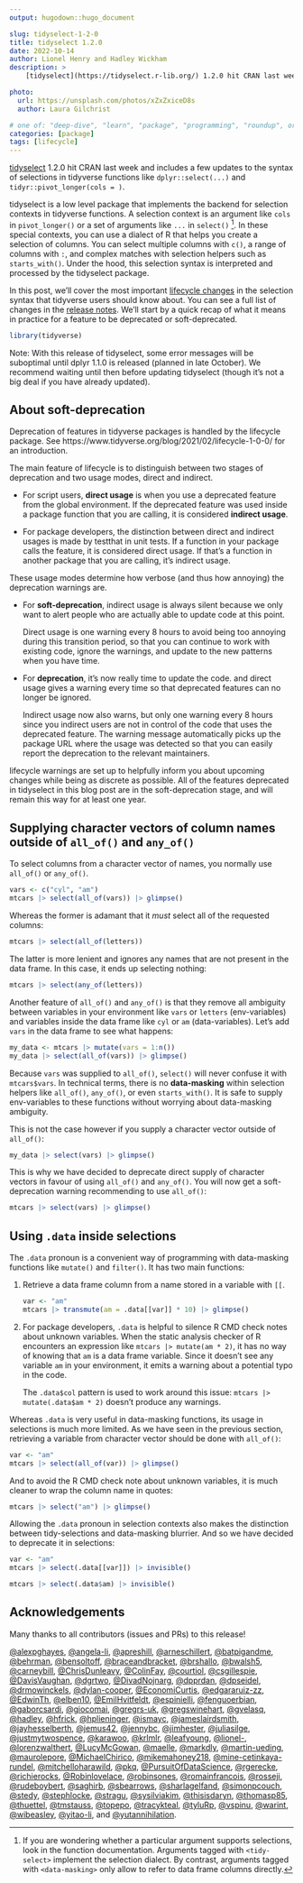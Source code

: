 ```yaml
---
output: hugodown::hugo_document

slug: tidyselect-1-2-0
title: tidyselect 1.2.0
date: 2022-10-14
author: Lionel Henry and Hadley Wickham
description: >
    [tidyselect](https://tidyselect.r-lib.org/) 1.2.0 hit CRAN last week and includes a few updates to the syntax of selections in tidyverse functions

photo:
  url: https://unsplash.com/photos/xZxZxiceD8s
  author: Laura Gilchrist

# one of: "deep-dive", "learn", "package", "programming", "roundup", or "other"
categories: [package]
tags: [lifecycle]
---
```


<!--
TODO:
* [ ] Look over / edit the post's title in the yaml
* [ ] Edit (or delete) the description; note this appears in the Twitter card
* [ ] Pick category and tags (see existing with `hugodown::tidy_show_meta()`)
* [ ] Find photo & update yaml metadata
* [ ] Create `thumbnail-sq.jpg`; height and width should be equal
* [ ] Create `thumbnail-wd.jpg`; width should be >5x height
* [ ] `hugodown::use_tidy_thumbnails()`
* [ ] Add intro sentence, e.g. the standard tagline for the package
* [ ] `usethis::use_tidy_thanks()`
-->

[tidyselect](https://tidyselect.r-lib.org/) 1.2.0 hit CRAN last week and includes a few updates to the syntax of selections in tidyverse functions like `dplyr::select(...)` and `tidyr::pivot_longer(cols = )`.

tidyselect is a low level package that implements the backend for selection contexts in tidyverse functions. A selection context is an argument like `cols` in `pivot_longer()` or a set of arguments like `...` in `select()` [^1]. In these special contexts, you can use a dialect of R that helps you create a selection of columns. You can select multiple columns with `c()`, a range of columns with `:`, and complex matches with selection helpers such as `starts_with()`. Under the hood, this selection syntax is interpreted and processed by the tidyselect package.

[^1]: If you are wondering whether a particular argument supports selections, look in the function documentation. Arguments tagged with `<tidy-select>` implement the selection dialect. By contrast, arguments tagged with `<data-masking>` only allow to refer to data frame columns directly.

In this post, we'll cover the most important [lifecycle changes](https://lifecycle.r-lib.org/articles/stages.html) in the selection syntax that tidyverse users should know about. You can see a full list of changes in the [release notes](https://tidyselect.r-lib.org/news/index.html#tidyselect-120). We'll start by a quick recap of what it means in practice for a feature to be deprecated or soft-deprecated.

```r
library(tidyverse)
```

Note: With this release of tidyselect, some error messages will be suboptimal until dplyr 1.1.0 is released (planned in late October). We recommend waiting until then before updating tidyselect (though it's not a big deal if you have already updated).


## About soft-deprecation

Deprecation of features in tidyverse packages is handled by the lifecycle package. See https://www.tidyverse.org/blog/2021/02/lifecycle-1-0-0/ for an introduction.

The main feature of lifecycle is to distinguish between two stages of deprecation and two usage modes, direct and indirect.

- For script users, __direct usage__ is when you use a deprecated feature from the global environment. If the deprecated feature was used inside a package function that you are calling, it is considered __indirect usage__.

- For package developers, the distinction between direct and indirect usages is made by testthat in unit tests. If a function in your package calls the feature, it is considered direct usage. If that's a function in another package that you are calling, it's indirect usage.

These usage modes determine how verbose (and thus how annoying) the deprecation warnings are.

- For __soft-deprecation__, indirect usage is always silent because we only want to alert people who are actually able to update code at this point.

  Direct usage is one warning every 8 hours to avoid being too annoying during this transition period, so that you can continue to work with existing code, ignore the warnings, and update to the new patterns when you have time.

- For __deprecation__, it's now really time to update the code.  and direct usage gives a warning every time so that deprecated features can no longer be ignored.

  Indirect usage now also warns, but only one warning every 8 hours since you indirect users are not in control of the code that uses the deprecated feature. The warning message automatically picks up the package URL where the usage was detected so that you can easily report the deprecation to the relevant maintainers.

lifecycle warnings are set up to helpfully inform you about upcoming changes while being as discrete as possible. All of the features deprecated in tidyselect in this blog post are in the soft-deprecation stage, and will remain this way for at least one year.


## Supplying character vectors of column names outside of `all_of()` and `any_of()`

To select columns from a character vector of names, you normally use `all_of()` or `any_of()`.

```r
vars <- c("cyl", "am")
mtcars |> select(all_of(vars)) |> glimpse()
```

Whereas the former is adamant that it _must_ select all of the requested columns:

```r
mtcars |> select(all_of(letters))
```

The latter is more lenient and ignores any names that are not present in the data frame. In this case, it ends up selecting nothing:

```r
mtcars |> select(any_of(letters))
```

Another feature of `all_of()` and `any_of()` is that they remove all ambiguity between variables in your environment like `vars` or `letters` (env-variables) and variables inside the data frame like `cyl` or `am` (data-variables). Let's add `vars` in the data frame to see what happens:

```r
my_data <- mtcars |> mutate(vars = 1:n())
my_data |> select(all_of(vars)) |> glimpse()
```

Because `vars` was supplied to `all_of()`, `select()` will never confuse it with `mtcars$vars`. In technical terms, there is no __data-masking__ within selection helpers like `all_of()`, `any_of()`, or even `starts_with()`. It is safe to supply env-variables to these functions without worrying about data-masking ambiguity.

This is not the case however if you supply a character vector outside of `all_of()`:

```r
my_data |> select(vars) |> glimpse()
```

This is why we have decided to deprecate direct supply of character vectors in favour of using `all_of()` and `any_of()`. You will now get a soft-deprecation warning recommending to use `all_of()`:

```r
mtcars |> select(vars) |> glimpse()
```


## Using `.data` inside selections

The `.data` pronoun is a convenient way of programming with data-masking functions like `mutate()` and `filter()`. It has two main functions:

1. Retrieve a data frame column from a name stored in a variable with `[[`.

   ```r
   var <- "am"
   mtcars |> transmute(am = .data[[var]] * 10) |> glimpse()
   ```

2. For package developers, `.data` is helpful to silence R CMD check notes about unknown variables. When the static analysis checker of R encounters an expression like `mtcars |> mutate(am * 2)`, it has no way of knowing that `am` is a data frame variable. Since it doesn't see any variable `am` in your environment, it emits a warning about a potential typo in the code.

   The `.data$col` pattern is used to work around this issue: `mtcars |> mutate(.data$am * 2)` doesn't produce any warnings.

Whereas `.data` is very useful in data-masking functions, its usage in selections is much more limited. As we have seen in the previous section, retrieving a variable from character vector should be done with `all_of()`:

```r
var <- "am"
mtcars |> select(all_of(var)) |> glimpse()
```

And to avoid the R CMD check note about unknown variables, it is much cleaner to wrap the column name in quotes:

```r
mtcars |> select("am") |> glimpse()
```

Allowing the `.data` pronoun in selection contexts also makes the distinction between tidy-selections and data-masking blurrier. And so we have decided to deprecate it in selections:

```r
var <- "am"
mtcars |> select(.data[[var]]) |> invisible()
```

```r
mtcars |> select(.data$am) |> invisible()
```


## Acknowledgements

Many thanks to all contributors (issues and PRs) to this release!

  [&#x0040;alexpghayes](https://github.com/alexpghayes), [&#x0040;angela-li](https://github.com/angela-li), [&#x0040;apreshill](https://github.com/apreshill), [&#x0040;arneschillert](https://github.com/arneschillert), [&#x0040;batpigandme](https://github.com/batpigandme), [&#x0040;behrman](https://github.com/behrman), [&#x0040;bensoltoff](https://github.com/bensoltoff), [&#x0040;braceandbracket](https://github.com/braceandbracket), [&#x0040;brshallo](https://github.com/brshallo), [&#x0040;bwalsh5](https://github.com/bwalsh5), [&#x0040;carneybill](https://github.com/carneybill), [&#x0040;ChrisDunleavy](https://github.com/ChrisDunleavy), [&#x0040;ColinFay](https://github.com/ColinFay), [&#x0040;courtiol](https://github.com/courtiol), [&#x0040;csgillespie](https://github.com/csgillespie), [&#x0040;DavisVaughan](https://github.com/DavisVaughan), [&#x0040;dgrtwo](https://github.com/dgrtwo), [&#x0040;DivadNojnarg](https://github.com/DivadNojnarg), [&#x0040;dpprdan](https://github.com/dpprdan), [&#x0040;dpseidel](https://github.com/dpseidel), [&#x0040;drmowinckels](https://github.com/drmowinckels), [&#x0040;dylan-cooper](https://github.com/dylan-cooper), [&#x0040;EconomiCurtis](https://github.com/EconomiCurtis), [&#x0040;edgararuiz-zz](https://github.com/edgararuiz-zz), [&#x0040;EdwinTh](https://github.com/EdwinTh), [&#x0040;elben10](https://github.com/elben10), [&#x0040;EmilHvitfeldt](https://github.com/EmilHvitfeldt), [&#x0040;espinielli](https://github.com/espinielli), [&#x0040;fenguoerbian](https://github.com/fenguoerbian), [&#x0040;gaborcsardi](https://github.com/gaborcsardi), [&#x0040;giocomai](https://github.com/giocomai), [&#x0040;gregrs-uk](https://github.com/gregrs-uk), [&#x0040;gregswinehart](https://github.com/gregswinehart), [&#x0040;gvelasq](https://github.com/gvelasq), [&#x0040;hadley](https://github.com/hadley), [&#x0040;hfrick](https://github.com/hfrick), [&#x0040;hplieninger](https://github.com/hplieninger), [&#x0040;ismayc](https://github.com/ismayc), [&#x0040;jameslairdsmith](https://github.com/jameslairdsmith), [&#x0040;jayhesselberth](https://github.com/jayhesselberth), [&#x0040;jemus42](https://github.com/jemus42), [&#x0040;jennybc](https://github.com/jennybc), [&#x0040;jimhester](https://github.com/jimhester), [&#x0040;juliasilge](https://github.com/juliasilge), [&#x0040;justmytwospence](https://github.com/justmytwospence), [&#x0040;karawoo](https://github.com/karawoo), [&#x0040;krlmlr](https://github.com/krlmlr), [&#x0040;leafyoung](https://github.com/leafyoung), [&#x0040;lionel-](https://github.com/lionel-), [&#x0040;lorenzwalthert](https://github.com/lorenzwalthert), [&#x0040;LucyMcGowan](https://github.com/LucyMcGowan), [&#x0040;maelle](https://github.com/maelle), [&#x0040;markdly](https://github.com/markdly), [&#x0040;martin-ueding](https://github.com/martin-ueding), [&#x0040;maurolepore](https://github.com/maurolepore), [&#x0040;MichaelChirico](https://github.com/MichaelChirico), [&#x0040;mikemahoney218](https://github.com/mikemahoney218), [&#x0040;mine-cetinkaya-rundel](https://github.com/mine-cetinkaya-rundel), [&#x0040;mitchelloharawild](https://github.com/mitchelloharawild), [&#x0040;pkq](https://github.com/pkq), [&#x0040;PursuitOfDataScience](https://github.com/PursuitOfDataScience), [&#x0040;rgerecke](https://github.com/rgerecke), [&#x0040;richierocks](https://github.com/richierocks), [&#x0040;Robinlovelace](https://github.com/Robinlovelace), [&#x0040;robinsones](https://github.com/robinsones), [&#x0040;romainfrancois](https://github.com/romainfrancois), [&#x0040;rosseji](https://github.com/rosseji), [&#x0040;rudeboybert](https://github.com/rudeboybert), [&#x0040;saghirb](https://github.com/saghirb), [&#x0040;sbearrows](https://github.com/sbearrows), [&#x0040;sharlagelfand](https://github.com/sharlagelfand), [&#x0040;simonpcouch](https://github.com/simonpcouch), [&#x0040;stedy](https://github.com/stedy), [&#x0040;stephlocke](https://github.com/stephlocke), [&#x0040;stragu](https://github.com/stragu), [&#x0040;sysilviakim](https://github.com/sysilviakim), [&#x0040;thisisdaryn](https://github.com/thisisdaryn), [&#x0040;thomasp85](https://github.com/thomasp85), [&#x0040;thuettel](https://github.com/thuettel), [&#x0040;tmstauss](https://github.com/tmstauss), [&#x0040;topepo](https://github.com/topepo), [&#x0040;tracykteal](https://github.com/tracykteal), [&#x0040;tyluRp](https://github.com/tyluRp), [&#x0040;vspinu](https://github.com/vspinu), [&#x0040;warint](https://github.com/warint), [&#x0040;wibeasley](https://github.com/wibeasley), [&#x0040;yitao-li](https://github.com/yitao-li), and [&#x0040;yutannihilation](https://github.com/yutannihilation).

